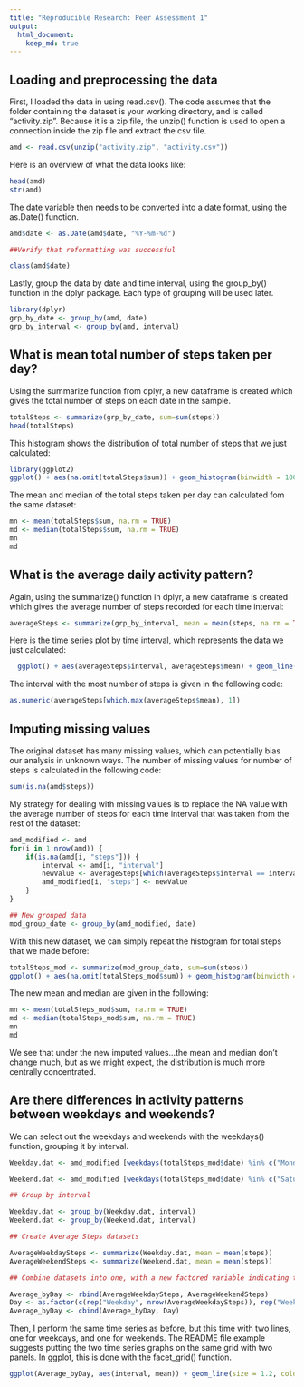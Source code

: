 ```yaml
---
title: "Reproducible Research: Peer Assessment 1"
output: 
  html_document:
    keep_md: true
---
```



## Loading and preprocessing the data

First, I loaded the data in using read.csv().  The code assumes that the folder containing the dataset is your working directory, and is called "activity.zip".  Because it is a zip file, the unzip() function is used to open a connection inside the zip file and extract the csv file.  

```r
amd <- read.csv(unzip("activity.zip", "activity.csv"))
```
Here is an overview of what the data looks like:

```r
head(amd)
str(amd)
```

The date variable then needs to be converted into a date format, using the as.Date() function.    
```r
amd$date <- as.Date(amd$date, "%Y-%m-%d")

##Verify that reformatting was successful

class(amd$date)
```

Lastly, group the data by date and time interval, using the group_by() function in the dplyr package. Each type of grouping will be used later.  

```r
library(dplyr)
grp_by_date <- group_by(amd, date)
grp_by_interval <- group_by(amd, interval)
```

## What is mean total number of steps taken per day?

Using the summarize function from dplyr, a new dataframe is created which gives the total number of steps on each date in the sample.   

```r
totalSteps <- summarize(grp_by_date, sum=sum(steps))
head(totalSteps)
```

This histogram shows the distribution of total number of steps that we just calculated:

```r
library(ggplot2)
ggplot() + aes(na.omit(totalSteps$sum)) + geom_histogram(binwidth = 1000, color = "black", fill = "blue") + labs(title = "Distribution of the Total Number of Steps ", x = "Total number of Steps")
```

The mean and median of the total steps taken per day can calculated fom the same dataset:

```r
mn <- mean(totalSteps$sum, na.rm = TRUE)
md <- median(totalSteps$sum, na.rm = TRUE)
mn
md
```


## What is the average daily activity pattern?

Again, using the summarize() function in dplyr, a new dataframe is created which gives the average number of steps recorded for each time interval:

```r
averageSteps <- summarize(grp_by_interval, mean = mean(steps, na.rm = TRUE))
```

Here is the time series plot by time interval, which represents the data we just calculated:

```r
  ggplot() + aes(averageSteps$interval, averageSteps$mean) + geom_line(size = 1.5, color = "purple") + labs(title = "Time Series of Average Steps by 5-minute Interval", x = "Interval", y = "Average # of Steps")
```

The interval with the most number of steps is given in the following code:

```r
as.numeric(averageSteps[which.max(averageSteps$mean), 1])
```


## Imputing missing values

The original dataset has many missing values, which can potentially bias our analysis in unknown ways.  The number of missing values for number of steps is calculated in the following code:

```r
sum(is.na(amd$steps))
```

My strategy for dealing with missing values is to replace the NA value with the average number of steps for each time interval that was taken from the rest of the dataset:

```r
amd_modified <- amd
for(i in 1:nrow(amd)) {
    if(is.na(amd[i, "steps"])) {
        interval <- amd[i, "interval"]
        newValue <- averageSteps[which(averageSteps$interval == interval), "mean"]
        amd_modified[i, "steps"] <- newValue 
    }
}

## New grouped data
mod_group_date <- group_by(amd_modified, date)
```

With this new dataset, we can simply repeat the histogram for total steps that we made before:

```r

totalSteps_mod <- summarize(mod_group_date, sum=sum(steps))
ggplot() + aes(na.omit(totalSteps_mod$sum)) + geom_histogram(binwidth = 1000, color = "black", fill = "blue") + labs(title = "Distribution of the Total Number of Steps with Imputed Values ", x = "Total number of Steps")
```

The new mean and median are given in the following:  
```r
mn <- mean(totalSteps_mod$sum, na.rm = TRUE)
md <- median(totalSteps_mod$sum, na.rm = TRUE)
mn
md
```

We see that under the new imputed values...the mean and median don't change much, but as we might expect, the distribution is much more centrally concentrated.  

## Are there differences in activity patterns between weekdays and weekends?

We can select out the weekdays and weekends with the weekdays() function, grouping it by interval.  

```r
Weekday.dat <- amd_modified [weekdays(totalSteps_mod$date) %in% c("Monday", "Tuesday", "Wednesday", "Thursday", "Friday"),]

Weekend.dat <- amd_modified [weekdays(totalSteps_mod$date) %in% c("Saturday", "Sunday"),]

## Group by interval

Weekday.dat <- group_by(Weekday.dat, interval)
Weekend.dat <- group_by(Weekend.dat, interval)

## Create Average Steps datasets

AverageWeekdaySteps <- summarize(Weekday.dat, mean = mean(steps))
AverageWeekendSteps <- summarize(Weekend.dat, mean = mean(steps))

## Combine datasets into one, with a new factored variable indicating the day, weekday or weekend.  

Average_byDay <- rbind(AverageWeekdaySteps, AverageWeekendSteps)
Day <- as.factor(c(rep("Weekday", nrow(AverageWeekdaySteps)), rep("Weekend", nrow(AverageWeekendSteps))))
Average_byDay <- cbind(Average_byDay, Day)
```

Then, I perform the same time series as before, but this time with two lines, one for weekdays, and one for weekends.  The README file example suggests putting the two time series graphs on the same grid with two panels. In ggplot, this is done with the facet_grid() function.

```r

ggplot(Average_byDay, aes(interval, mean)) + geom_line(size = 1.2, color = "brown") + facet_grid(Day~.)
```

